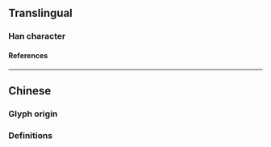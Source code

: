 {{character info}}
==Translingual==

===Han character===
{{Han char|rn=11|rad=入|as=05|sn=7|four=|canj=BLOO|ids=⿵冂⿲入丨入}}

====References====
{{Han ref|kx=0126.100|hdz=10100.080|uh=34B3}}

----

==Chinese==

===Glyph origin===
{{Han etym}}

===Definitions===
{{zh-see|兩|a}}